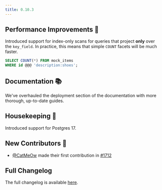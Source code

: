 ```yaml
---
title: 0.10.3
---
```


## Performance Improvements 🚀

Introduced support for index-only scans for queries that project **only** over the `key_field`. In practice, this means that
simple `COUNT` facets will be much faster.

```sql
SELECT COUNT(*) FROM mock_items
WHERE id @@@ 'description:shoes';
```

## Documentation 📚

We've overhauled the deployment section of the documentation with more thorough, up-to-date guides.

## Housekeeping 🏡

Introduced support for Postgres 17.

## New Contributors 👋

- [@CatMeOw](https://github.com/CatMeOw) made their first contribution in [#1712](https://github.com/paradedb/paradedb/pull/1712)

## Full Changelog

The full changelog is available [here](https://github.com/paradedb/paradedb/releases/tag/v0.10.3).
